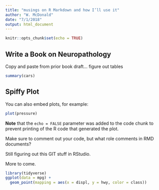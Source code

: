 ```yaml
---
title: "musings on R Markdown and how I’ll use it"
author: "W. McDonald"
date: "7/1/2018"
output: html_document
---
```


```r
knitr::opts_chunk$set(echo = TRUE)
```

## Write a Book on Neuropathology

Copy and paste from prior book draft... figure out tables


```r
summary(cars)
```

## Spiffy Plot

You can also embed plots, for example:

```r
plot(pressure)
```

**Note** that the `echo = FALSE` parameter was added to the code chunk to prevent printing of the R code that generated the plot.

Make sure to comment out your code, but what role comments in RMD documents?

Still figuring out this GIT stuff in RStudio.

More to come.

```r
library(tidyverse)
ggplot(data = mpg) + 
  geom_point(mapping = aes(x = displ, y = hwy, color = class))
```
